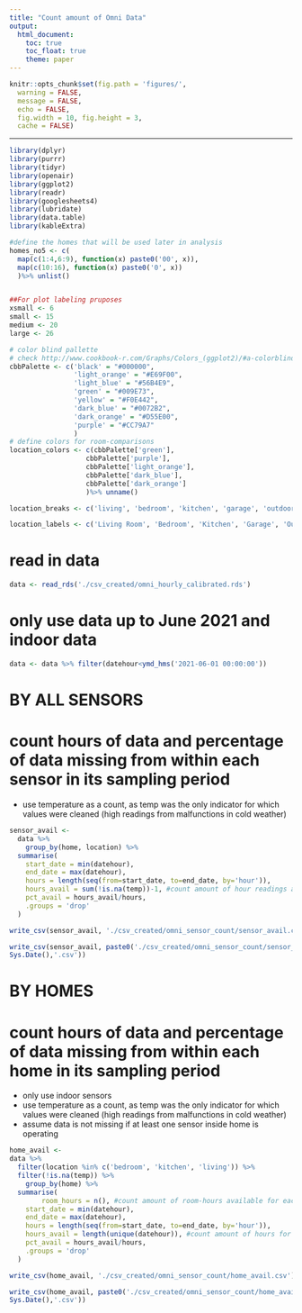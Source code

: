 ```yaml
---
title: "Count amount of Omni Data"
output:
  html_document:
    toc: true
    toc_float: true
    theme: paper
---
```


```r
knitr::opts_chunk$set(fig.path = 'figures/',
  warning = FALSE,
  message = FALSE,
  echo = FALSE,
  fig.width = 10, fig.height = 3,
  cache = FALSE)
```

---

```r
library(dplyr)
library(purrr)
library(tidyr)
library(openair)
library(ggplot2)
library(readr)
library(googlesheets4)
library(lubridate)
library(data.table)
library(kableExtra)
```


```r
#define the homes that will be used later in analysis
homes_no5 <- c(
  map(c(1:4,6:9), function(x) paste0('00', x)),
  map(c(10:16), function(x) paste0('0', x))
  )%>% unlist()


##For plot labeling pruposes
xsmall <- 6
small <- 15
medium <- 20
large <- 26

# color blind pallette
# check http://www.cookbook-r.com/Graphs/Colors_(ggplot2)/#a-colorblind-friendly-palette
cbbPalette <- c('black' = "#000000",
                'light_orange' = "#E69F00",
                'light_blue' = "#56B4E9",
                'green' = "#009E73",
                'yellow' = "#F0E442",
                'dark_blue' = "#0072B2",
                'dark_orange' = "#D55E00",
                'purple' = "#CC79A7"
                )
# define colors for room-comparisons
location_colors <- c(cbbPalette['green'],
                   cbbPalette['purple'],
                   cbbPalette['light_orange'],
                   cbbPalette['dark_blue'],
                   cbbPalette['dark_orange']
                   )%>% unname()

location_breaks <- c('living', 'bedroom', 'kitchen', 'garage', 'outdoor')

location_labels <- c('Living Room', 'Bedroom', 'Kitchen', 'Garage', 'Outdoor')

```

# read in data
```r
data <- read_rds('./csv_created/omni_hourly_calibrated.rds')

```

# only use data up to June 2021 and indoor data
```r
data <- data %>% filter(datehour<ymd_hms('2021-06-01 00:00:00'))


```


# BY ALL SENSORS 


# count hours of data and percentage of data missing from within each sensor in its sampling period
* use temperature as a count, as temp was the only indicator for which values were cleaned (high readings from malfunctions in cold weather)

```r

sensor_avail <-
  data %>%
    group_by(home, location) %>%
  summarise(
    start_date = min(datehour),
    end_date = max(datehour),
    hours = length(seq(from=start_date, to=end_date, by='hour')),
    hours_avail = sum(!is.na(temp))-1, #count amount of hour readings available
    pct_avail = hours_avail/hours,
    .groups = 'drop'
  )

write_csv(sensor_avail, './csv_created/omni_sensor_count/sensor_avail.csv')

write_csv(sensor_avail, paste0('./csv_created/omni_sensor_count/sensor_avail_',
Sys.Date(),'.csv'))

```

# BY HOMES

# count hours of data and percentage of data missing from within each home in its sampling period
* only use indoor sensors
* use temperature as a count, as temp was the only indicator for which values were cleaned (high readings from malfunctions in cold weather)
* assume data is not missing if at least one sensor inside home is operating

```r
  

home_avail <-
data %>%
  filter(location %in% c('bedroom', 'kitchen', 'living')) %>%
  filter(!is.na(temp)) %>%
    group_by(home) %>%
  summarise(
        room_hours = n(), #count amount of room-hours available for each home
    start_date = min(datehour),
    end_date = max(datehour),
    hours = length(seq(from=start_date, to=end_date, by='hour')),
    hours_avail = length(unique(datehour)), #count amount of hours for which at least one indoor sensor has a reading
    pct_avail = hours_avail/hours,
    .groups = 'drop'
  )

write_csv(home_avail, './csv_created/omni_sensor_count/home_avail.csv')

write_csv(home_avail, paste0('./csv_created/omni_sensor_count/home_avail_',
Sys.Date(),'.csv'))
```





